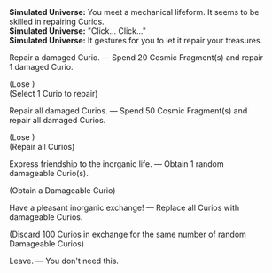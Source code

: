 {{Dialogue Start}}
:'''Simulated Universe:''' You meet a mechanical lifeform. It seems to be skilled in repairing Curios.
:'''Simulated Universe:''' "Click... Click..."
:'''Simulated Universe:''' It gestures for you to let it repair your treasures.
:{{DIcon|Star}} Repair a damaged Curio. &mdash; Spend 20 Cosmic Fragment(s) and repair 1 damaged Curio.
:;(Lose {{Item|Cosmic Fragment|20|x=50}})
:;(Select 1 Curio to repair)
:{{DIcon|Star}} Repair all damaged Curios. &mdash; Spend 50 Cosmic Fragment(s) and repair all damaged Curios.
:;(Lose {{Item|Cosmic Fragment|20|x=100}})
:;(Repair all Curios)
:{{DIcon|Star}} Express friendship to the inorganic life. &mdash; Obtain 1 random damageable Curio(s).
:;(Obtain a Damageable Curio)
:{{DIcon|Star}} Have a pleasant inorganic exchange! &mdash; Replace all Curios with damageable Curios.
:;(Discard 100 Curios in exchange for the same number of random Damageable Curios)
:{{DIcon|Star}} Leave. &mdash; You don't need this.
{{Dialogue End}}